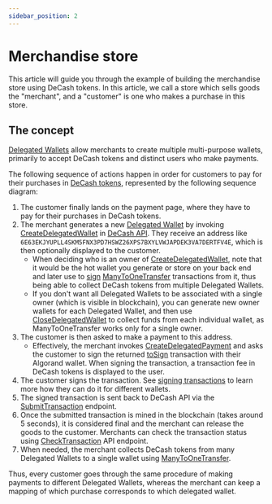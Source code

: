 ```yaml
---
sidebar_position: 2
---
```




# Merchandise store

This article will guide you through the example of building the merchandise store using DeCash tokens.
In this article, we call a store which sells goods the "merchant", and a "customer" is one who makes a
purchase in this store.


## The concept

[Delegated Wallets](/docs/concepts/delegated-wallets) allow merchants to create multiple multi-purpose
wallets, primarily to accept DeCash tokens and distinct users who make payments.

The following sequence of actions happen in order for customers to pay for their purchases in [DeCash tokens](/docs/concepts/tokens),
represented by the following sequence diagram:

<!-- Source https://drive.google.com/file/d/1-gzjHLhmlCEfTDQ5iYQdFLadjfmyWc7H/view?usp=sharing -->
<CenteredImage alt="Customer-to-merchant payment diagram" src="/img/merchant-customer-payment-sequence-diagram.png"/>

1. The customer finally lands on the payment page, where they have to pay for their purchases in DeCash tokens.
2. The merchant generates a new [Delegated Wallet](/docs/concepts/delegated-wallets) by invoking
   [CreateDelegatedWallet](/docs/api/algorand/create-delegated-wallet) in [DeCash API](/docs/api/overview).
   They receive an address like `6E63EKJYUPLL4SKM5FNX3PD7HSWZ26XPS7BXYLVWJAPDEK3VA7DERTFV4E`, which is then
   optionally displayed to the customer.
   + When deciding who is an owner of [CreateDelegatedWallet](/docs/api/algorand/create-delegated-wallet), note that it would
     be the hot wallet you generate or store on your back end and later use to [sign](/docs/getting-started/signing-transactions)
     [ManyToOneTransfer](/docs/api/algorand/many-to-one-transfer) transactions from it, thus being able to collect DeCash tokens
     from multiple Delegated Wallets.
   + If you don't want all Delegated Wallets to be associated with a single owner (which is visible in blockchain),
     you can generate new owner wallets for each Delegated Wallet, and then use [CloseDelegatedWallet](/docs/api/algorand/close-delegated-wallet)
     to collect funds from each individual wallet, as ManyToOneTransfer works only for a single owner.
3. The customer is then asked to make a payment to this address.
   + Effectively, the merchant invokes [CreateDelegatedPayment](/docs/api/algorand/create-delegated-payment)
     and asks the customer to sign the returned [toSign](/docs/api/algorand/create-delegated-payment#regular-response)
     transaction with their Algorand wallet. When signing the transaction, a transaction fee in DeCash tokens
     is displayed to the user.
4. The customer signs the transaction. See [signing transactions](/docs/getting-started/signing-transactions)
   to learn more how they can do it for different wallets.
5. The signed transaction is sent back to DeCash API via the [SubmitTransaction](/docs/api/algorand/submit-transaction)
   endpoint.
6. Once the submitted transaction is mined in the blockchain (takes around 5 seconds), it is considered final
   and the merchant can release the goods to the customer. Merchants can check the transaction status using
   [CheckTransaction](#TODO) API endpoint.
7. When needed, the merchant collects DeCash tokens from many Delegated Wallets to a single wallet using
   [ManyToOneTransfer](/docs/api/algorand/many-to-one-transfer).

Thus, every customer goes through the same procedure of making payments to different Delegated Wallets, whereas
the merchant can keep a mapping of which purchase corresponds to which delegated wallet.
